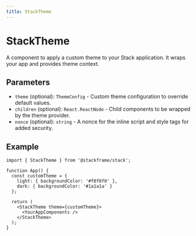 ```yaml
---
title: StackTheme
---
```


# StackTheme

A component to apply a custom theme to your Stack application. It wraps your app and provides theme context.

## Parameters

- `theme` (optional): `ThemeConfig` - Custom theme configuration to override default values.
- `children` (optional): `React.ReactNode` - Child components to be wrapped by the theme provider.
- `nonce` (optional): `string` - A nonce for the inline script and style tags for added security.

## Example

```tsx
import { StackTheme } from '@stackframe/stack';

function App() {
  const customTheme = {
    light: { backgroundColor: '#f0f0f0' },
    dark: { backgroundColor: '#1a1a1a' }
  };

  return (
    <StackTheme theme={customTheme}>
      <YourAppComponents />
    </StackTheme>
  );
}
```